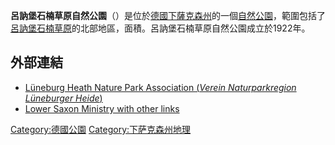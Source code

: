 '''呂訥堡石楠草原自然公園'''（{{lang-de|Naturpark Lüneburger Heide}}）是位於[[德國|德國]][[下薩克森州|下薩克森州]]的一個[[自然公園|自然公園]]，範圍包括了[[呂訥堡石楠草原|呂訥堡石楠草原]]的北部地區，面積{{convert|23440|ha|acre}}。呂訥堡石楠草原自然公園成立於1922年。
== 外部連結 ==
* [http://www.naturpark-lueneburger-heide.de/ Lüneburg Heath Nature Park Association (''Verein Naturparkregion Lüneburger Heide'')]{{Wayback|url=http://www.naturpark-lueneburger-heide.de/ |date=20201218055244 }}
* [http://www.umwelt.niedersachsen.de/master/C601423_N15869325_L20_D0_I598.html Lower Saxon Ministry with other links]{{Wayback|url=http://www.umwelt.niedersachsen.de/master/C601423_N15869325_L20_D0_I598.html |date=20090615135238 }}
{{coord|53.17|9.92|dim:30000_region:DE|display=title}}

[[Category:德國公園|Category:德國公園]]
[[Category:下萨克森州地理|Category:下萨克森州地理]]